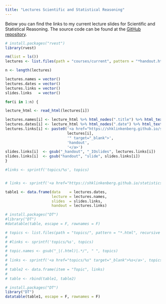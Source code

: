 ```yaml
---
title: "Lectures Scientific and Statistical Reasoning"
---
```


Below you can find the links to my current lecture slides for Scientific and Statistical Reasoning. The source code can be found at the [GitHub repository](https://github.com/ShKlinkenberg/statistics-lectures). 

```r
# install.packages("rvest")
library(rvest)

rm(list = ls())
lectures <- list.files(path = "courses/current", pattern = "*handout.html", recursive = T, full.names = TRUE)

n <- length(lectures)

lectures.names = vector()
lectures.dates = vector()
lectures.links = vector()
slides.links   = vector()

for(i in 1:n) {

lecture_html <- read_html(lectures[i])

lectures.names[i] <- lecture_html %>% html_nodes(".title") %>% html_text()
lectures.dates[i] <- lecture_html %>% html_nodes(".date") %>% html_text()
lectures.links[i] <- paste0('<a href="https://shklinkenberg.github.io/statistics-lectures/',
                            lectures[i],
                            '" target="_blank">',
                            'handout',
                            '</a>')
slides.links[i]  <- gsub("_handout", "_IOslides", lectures.links[i])
slides.links[i]  <- gsub("handout", "slide", slides.links[i])
}

#links <- sprintf('topics/%s', topics)


# links <- sprintf('<a href="https://shklinkenberg.github.io/statistics-lectures/courses/current/%s" target="_blank">%s</a>', lectures, lectures.names)

table1 <- data.frame(data    = lectures.dates, 
                     lecture = lectures.names,
                     slides  = slides.links,
                     handout = lectures.links)

# install.packages("DT")
#library("DT")
#datatable(table, escape = F, rownames = F)

# topics <- list.files(path = "topics/", pattern = "*.html", recursive = T)
# 
# #links <- sprintf('topics/%s', topics)
# 
# topic.names <- gsub("_|(.html)|.*/", " ", topics)
# 
# links <- sprintf('<a href="topics/%s" target="_blank">%s</a>', topics, topic.names)
# 
# table2 <- data.frame(item = "Topic", links)
# 
# table <- rbind(table1, table2)

# install.packages("DT")
library("DT")
datatable(table1, escape = F, rownames = F)
```
